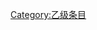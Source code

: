 {{catmore1|[[Wikiproject:职业摔角|Wikiproject:职业摔角]]}}
{{Articles by Quality|topic=职业摔角|class=B|format=TOC}}
{{CategoryTOC}}
{{emptycat}}

[[Category:乙级条目|Category:乙级条目]]